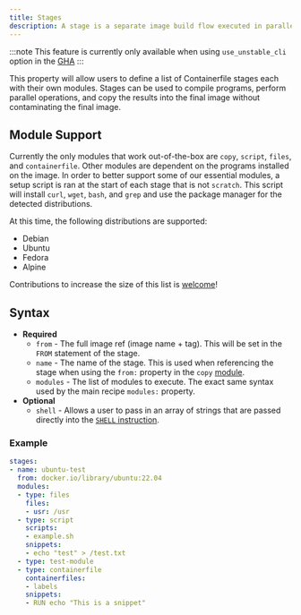 ```yaml
---
title: Stages
description: A stage is a separate image build flow executed in parallel with the main build.
---
```


:::note
This feature is currently only available when using `use_unstable_cli` option in the [GHA](/reference/github-action/)
:::

This property will allow users to define a list of Containerfile stages each with their own modules. Stages can be used to compile programs, perform parallel operations, and copy the results into the final image without contaminating the final image.

## Module Support

Currently the only modules that work out-of-the-box are `copy`, `script`, `files`, and `containerfile`. Other modules are dependent on the programs installed on the image. In order to better support some of our essential modules, a setup script is ran at the start of each stage that is not `scratch`. This script will install `curl`, `wget`, `bash`, and `grep` and use the package manager for the detected distributions.

At this time, the following distributions are supported:

- Debian
- Ubuntu
- Fedora
- Alpine

Contributions to increase the size of this list is [welcome](https://github.com/blue-build/cli)!

## Syntax

- **Required**
  - `from` - The full image ref (image name + tag). This will be set in the `FROM` statement of the stage.
  - `name` - The name of the stage. This is used when referencing the stage when using the `from:` property in the `copy` [module](/reference/modules/copy/).
  - `modules` - The list of modules to execute. The exact same syntax used by the main recipe `modules:` property.
- **Optional**
  -  `shell` - Allows a user to pass in an array of strings that are passed directly into the [`SHELL` instruction](https://docs.docker.com/reference/dockerfile/#shell).

### Example

```yaml
stages:
- name: ubuntu-test
  from: docker.io/library/ubuntu:22.04
  modules:
  - type: files
    files:
    - usr: /usr
  - type: script
    scripts:
    - example.sh
    snippets:
    - echo "test" > /test.txt
  - type: test-module
  - type: containerfile
    containerfiles:
    - labels
    snippets:
    - RUN echo "This is a snippet"
```

